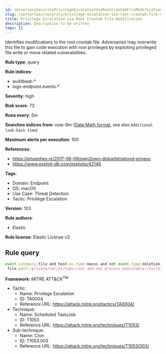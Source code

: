 ```yaml
---
id: serverlessSecurityPrivilegeEscalationViaRootCrontabFileModification
slug: /serverless/security/privilege-escalation-via-root-crontab-file-modification
title: Privilege Escalation via Root Crontab File Modification
description: Description to be written
tags: []
---
```


<div id="privilege-escalation-via-root-crontab-file-modification"></div>

Identifies modifications to the root crontab file. Adversaries may overwrite this file to gain code execution with root privileges by exploiting privileged file write or move related vulnerabilities.

**Rule type**: query

**Rule indices**: 

* auditbeat-*
* logs-endpoint.events.*

**Severity**: high

**Risk score**: 73

**Runs every**: 5m

**Searches indices from**: now-9m ([Date Math format](((ref))/common-options.html#date-math), see also <DocLink id="serverlessSecurityRulesUiCreate" section="set-the-rules-schedule">`Additional look-back time`</DocLink>)

**Maximum alerts per execution**: 100

**References**: 

* https://phoenhex.re/2017-06-09/pwn2own-diskarbitrationd-privesc
* https://www.exploit-db.com/exploits/42146

**Tags**: 

* Domain: Endpoint
* OS: macOS
* Use Case: Threat Detection
* Tactic: Privilege Escalation

**Version**: 103

**Rule authors**: 

* Elastic

**Rule license**: Elastic License v2

## Rule query

```js
event.category:file and host.os.type:macos and not event.type:deletion and
 file.path:/private/var/at/tabs/root and not process.executable:/usr/bin/crontab

```

**Framework**: MITRE ATT&CK<sup>TM</sup>

* Tactic:
    * Name: Privilege Escalation
    * ID: TA0004
    * Reference URL: https://attack.mitre.org/tactics/TA0004/
* Technique:
    * Name: Scheduled Task/Job
    * ID: T1053
    * Reference URL: https://attack.mitre.org/techniques/T1053/
* Sub-technique:
    * Name: Cron
    * ID: T1053.003
    * Reference URL: https://attack.mitre.org/techniques/T1053/003/

